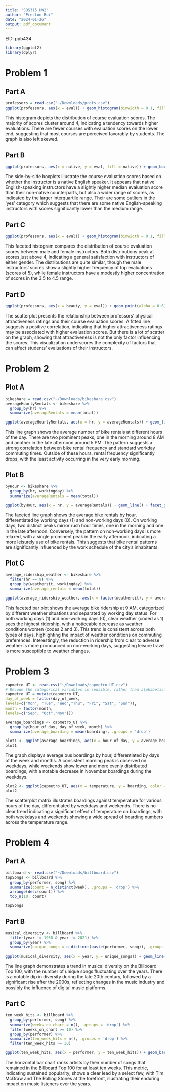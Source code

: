 ```yaml
---
title: "SDS315 HW2"
author: "Preston Bui"
date: "2024-01-26"
output: pdf_document
---
```


EID: ppb434

```r
library(ggplot2)
library(dplyr)
```

# **Problem 1**
## Part A
```r
professors = read.csv("~/Downloads/profs.csv")
ggplot(professors, aes(x = eval)) + geom_histogram(binwidth = 0.1, fill = "lightblue", color = "black") + labs(title = "Course Evaluation Scores", x = "Evaluation Score", y = "Frequency")
```

This histogram depicts the distribution of course evaluation scores. The majority of scores cluster around 4, indicating a tendency towards higher evaluations. There are fewer courses with evaluation scores on the lower end, suggesting that most courses are perceived favorably by students. The graph is also left skewed.

## Part B
```r
ggplot(professors, aes(x = native, y = eval, fill = native)) + geom_boxplot() + labs(title = "Course Evaluation Scores by Native English Speaker Status", x = "Native English Speaker", y = "Evaluation Score")
```

The side-by-side boxplots illustrate the course evaluation scores based on whether the instructor is a native English speaker. It appears that native English-speaking instructors have a slightly higher median evaluation score than their non-native counterparts, but also a wider range of scores, as indicated by the larger interquartile range. Their are some outliers in the 'yes' category which suggests that there are some native English-speaking instructors with scores significantly lower than the medium range.

## Part C
```r
ggplot(professors, aes(x = eval)) + geom_histogram(binwidth = 0.1, fill = "lightblue", color = "black") + facet_grid(~ gender) + labs(title = "Course Evaluation Scores by Instructor Gender", x = "Evaluation Score", y = "Frequency")
```

This faceted histogram compares the distribution of course evaluation scores between male and female instructors. Both distributions peak at scores just above 4, indicating a general satisfaction with instructors of either gender. The distributions are quite similar, though the male instructors' scores show a slightly higher frequency of top evaluations (scores of 5), while female instructors have a modestly higher concentration of scores in the 3.5 to 4.5 range.

## Part D
```r
ggplot(professors, aes(x = beauty, y = eval)) + geom_point(alpha = 0.6) + geom_smooth(method = "lm", color = "red") + labs(title = "Relationship Between Professor's Attractiveness and Evaluation Scores", x = "Professor's Attractiveness Rating", y = "Evaluation Score")
```

The scatterplot presents the relationship between professors' physical attractiveness ratings and their course evaluation scores. A fitted line suggests a positive correlation, indicating that higher attractiveness ratings may be associated with higher evaluation scores. But there is a lot of scatter on the graph, showing that attractiveness is not the only factor influencing the scores. This visualization underscores the complexity of factors that can affect students' evaluations of their instructors.

# **Problem 2**
## Plot A
```r
bikeshare = read.csv("~/Downloads/bikeshare.csv")
averageHourlyRentals <- bikeshare %>%
  group_by(hr) %>%
  summarize(averageRentals = mean(total))

ggplot(averageHourlyRentals, aes(x = hr, y = averageRentals)) + geom_line(color = "lightblue") + labs(title = "Average Hourly Bike Rentals", x = "Hour of the Day", y = "Average Rentals")
```

This line graph shows the average number of bike rentals at different hours of the day. There are two prominent peaks, one in the morning around 8 AM and another in the late afternoon around 5 PM. The pattern suggests a strong correlation between bike rental frequency and standard workday commuting times. Outside of these hours, rental frequency significantly drops, with the least activity occurring in the very early morning.

## Plot B
```r
byHour <- bikeshare %>%
  group_by(hr, workingday) %>%
  summarize(averageRentals = mean(total))

ggplot(byHour, aes(x = hr, y = averageRentals)) + geom_line() + facet_grid(~ workingday) + labs(title = "Average Bike Rentals by Hour (Faceted by Working Day)", x = "Hour of the Day", y = "Average Rentals")
```

The faceted line graph shows the average bike rentals by hour, differentiated by working days (1) and non-working days (0). On working days, two distinct peaks mirror rush hour times, one in the morning and one in the late afternoon. Conversely, the pattern on non-working days is more relaxed, with a single prominent peak in the early afternoon, indicating a more leisurely use of bike rentals. This suggests that bike rental patterns are significantly influenced by the work schedule of the city's inhabitants.

## Plot C
```r
average_ridership_weather <- bikeshare %>%
  filter(hr == 9) %>%
  group_by(weathersit, workingday) %>%
  summarize(average_rentals = mean(total))

ggplot(average_ridership_weather, aes(x = factor(weathersit), y = average_rentals, fill = factor(weathersit))) + geom_bar(stat = "identity") + facet_grid(~ workingday) + labs(title = "Average Ridership at 9 AM by Weather Situation (Faceted by Working Day)", x = "Weather Situation Code", y = "Average Rentals")
```

This faceted bar plot shows the average bike ridership at 9 AM, categorized by different weather situations and separated by working day status. For both working days (1) and non-working days (0), clear weather (coded as 1) sees the highest ridership, with a noticeable decrease as weather conditions worsen (codes 2 and 3). This trend is consistent across both types of days, highlighting the impact of weather conditions on commuting preferences. Interestingly, the reduction in ridership from clear to adverse weather is more pronounced on non-working days, suggesting leisure travel is more susceptible to weather changes.

# **Problem 3**
```r
capmetro_UT <- read.csv("~/Downloads/capmetro_UT.csv")
# Recode the categorical variables in sensible, rather than alphabetical, order
capmetro_UT = mutate(capmetro_UT,
day_of_week = factor(day_of_week,
levels=c("Mon", "Tue", "Wed","Thu", "Fri", "Sat", "Sun")),
month = factor(month,
levels=c("Sep", "Oct","Nov")))
```

```r
average_boardings <- capmetro_UT %>%
  group_by(hour_of_day, day_of_week, month) %>%
  summarize(average_boarding = mean(boarding), .groups = 'drop')

plot1 <- ggplot(average_boardings, aes(x = hour_of_day, y = average_boarding, color = month)) + geom_line() + facet_wrap(~ day_of_week, ncol = 1) + labs(title = "Average Boardings by Hour, Day of Week, and Month", x = "Hour of the Day", y = "Average Boardings")
plot1
```

The graph displays average bus boardings by hour, differentiated by days of the week and months. A consistent morning peak is observed on weekdays, while weekends show lower and more evenly distributed boardings, with a notable decrease in November boardings during the weekdays.

```r
plot2 <- ggplot(capmetro_UT, aes(x = temperature, y = boarding, color = factor(weekend))) + geom_point(alpha = 0.6) + facet_wrap(~ hour_of_day, ncol = 4) + labs(title = "Boardings vs. Temperature by Hour of Day", x = "Temperature (F)", y = "Boardings")
plot2
```

The scatterplot matrix illustrates boardings against temperature for various hours of the day, differentiated by weekdays and weekends. There is no clear trend indicating a significant effect of temperature on boardings, with both weekdays and weekends showing a wide spread of boarding numbers across the temperature range.

# **Problem 4**
## Part A
```r
billboard <- read.csv("~/Downloads/billboard.csv")
topSongs <- billboard %>%
  group_by(performer, song) %>%
  summarize(count = n_distinct(week), .groups = 'drop') %>%
  arrange(desc(count)) %>%
  top_n(10, count)

topSongs
```

## Part B
```r
musical_diversity <- billboard %>%
  filter(year != 1958 & year != 2021) %>%
  group_by(year) %>%
  summarize(unique_songs = n_distinct(paste(performer, song)), .groups = 'drop')

ggplot(musical_diversity, aes(x = year, y = unique_songs)) + geom_line() + labs(title = "Musical Diversity in the Billboard Top 100 Over the Years", x = "Year", y = "Number of Unique Songs")
```

The line graph demonstrates a trend in musical diversity on the Billboard Top 100, with the number of unique songs fluctuating over the years. There is a notable dip in diversity during the late 20th century, followed by a significant rise after the 2000s, reflecting changes in the music industry and possibly the influence of digital music platforms.

## Part C
```r
ten_week_hits <- billboard %>%
  group_by(performer, song) %>%
  summarize(weeks_on_chart = n(), .groups = 'drop') %>%
  filter(weeks_on_chart >= 10) %>%
  group_by(performer) %>%
  summarize(ten_week_hits = n(), .groups = 'drop') %>%
  filter(ten_week_hits >= 30)

ggplot(ten_week_hits, aes(x = performer, y = ten_week_hits)) + geom_bar(stat = "identity") + coord_flip() + labs(title = "Artists with at Least 30 Ten-Week Hits Since 1958", x = "Artist", y = "Number of Ten-Week Hits")

```

The horizontal bar chart ranks artists by their number of songs that remained in the Billboard Top 100 for at least ten weeks. This metric, indicating sustained popularity, shows a clear lead by a select few, with Tim McGraw and The Rolling Stones at the forefront, illustrating their enduring impact on music listeners over the years.
